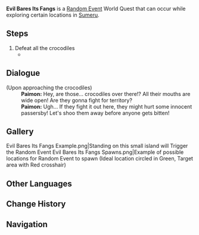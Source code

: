 {{Quest Infobox
|image          = Random Event Evil Bares Its Fangs.png
|type           = World
|group          = Random Event
|summary        = <!-- editor written summary. quest description goes to dialogue -->
|startLocation = [[Ardravi Valley]], [[Sumeru]]
|startLocation2 = [[Avidya Forest]], Sumeru
|startLocation3 = [[Lokapala Jungle]], Sumeru
|startLocation4 = [[Vissudha Field]], Sumeru
|region         = Sumeru
|other          = AR Dependent Rewards
|characters     = Paimon; Traveler
}}
'''Evil Bares Its Fangs''' is a [[Random Event]] World Quest that can occur while exploring certain locations in [[Sumeru]].

==Steps==
# Defeat all the crocodiles
#* {{Item|Spinocrocodile|x=2|type=Wildlife}}
<!--

==Gameplay Notes==
<!-- Any notes that will help complete the quest -->
<!-- Any screenshots or videos that can help complete the quest go into the gallery
<gallery>
</gallery>
 -->
==Dialogue==
{{Dialogue start}}
;(Upon approaching the crocodiles)
:'''Paimon:''' Hey, are those... crocodiles over there!? All their mouths are wide open! Are they gonna fight for territory?
:'''Paimon:''' Ugh... If they fight it out here, they might hurt some innocent passersby! Let's shoo them away before anyone gets bitten!
{{Dialogue end}}

==Gallery==
<gallery>
Evil Bares Its Fangs Example.png|Standing on this small island will Trigger the Random Event
Evil Bares Its Fangs Spawns.png|Example of possible locations for Random Event to spawn (Ideal location circled in Green, Target area with Red crosshair)
</gallery>

==Other Languages==
{{Other Languages
|en      = Evil Bares Its Fangs
|zhs     = 张牙舞爪的恶党
|zhs_rm  = Zhāngyáwǔzhǎo de Èdǎng
|zht     = 張牙舞爪的惡黨
|zht_rm  = Zhāngyáwǔzhǎo de Èdǎng
|zh_tl   = 
|ja      = 牙を剝く悪党
|ja_rm   = Kiba wo Muku Akutou
|ja_tl   = Evil Baring its Fangs
|ko      = 날뛰는 악당
|ko_rm   = Nalttwineun Akdang
|ko_tl   = Violently Acting Villains
|es      = Una congregación peligrosa
|es_tl   = A Dangerous Congregation
|fr      = Les griffes du mal
|fr_tl   = The Claws of Evil
|ru      = Зубастая компания
|ru_tl   = Large-Toothed Company
|th      = แก๊งมหันตภัยแห่งคมเขี้ยว
|th_rm   = 
|th_tl   = 
|vi      = Kẻ Nhe Nanh Múa Vuốt
|vi_tl   = 
|de      = Eine zügellose schurkische Bande
|de_tl   = An Unrestrained Roguish Gang
|id      = Kejahatan Menunjukkan Keganasannya
|id_tl   = Evil Shows its Viciousness
|pt      = Garras Maléficas
|pt_tl   = 
|tr      = Kötüler Dişlerini Gösterir
|tr_tl   = 
|it      = Il male mostra le zanne
|it_tl   = The Evil Shows Its Fangs
}}

==Change History==
{{Change History|3.0}}

==Navigation==
{{Quests by Type Navbox|type=Random Events}}